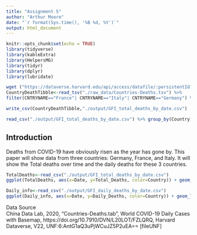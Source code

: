 ```yaml
---
title: "Assignment 5"
author: "Arthur Moore"
date: "`r format(Sys.time(), '%B %d, %Y')`"
output: html_document
---
```


<!-- (1) Create folders for raw_data and output --> 


<!-- (2) Write a chunk that loads the needed tidyverse libraries but does not show up in any way in the final html document. --> 
```r
knitr::opts_chunk$set(echo = TRUE)
library(tidyverse)
library(kableExtra)
library(HelpersMG)
library(tidyr)
library(dplyr)
library(lubridate)
```


<!-- (3) Write a chunk that uses wget to download the data file from the Harvard Dataverse and save is as raw_data/Countries-Deaths.tsv. This chunk should also not show up in any way in the final html and should be cached so that you do not repeatedly download the file as you reexecute your code. --> 
```r
wget ("https://dataverse.harvard.edu/api/access/datafile/:persistentId?persistentId=doi:10.7910/DVN/L20LOT/FZLQRQ", destfile ="./raw_data/Countries-Deaths.tsv")
CountryDeathTibble<-read_tsv("./raw_data/Countries-Deaths.tsv") %>% 
filter(CNTRYNAME=="France"| CNTRYNAME=="Italy"| CNTRYNAME=="Germany") %>% pivot_longer(-CNTRYNAME, names_to="Date", values_to="Total_Deaths") %>% mutate(Date=mdy(paste(Date,"2020", sep = ""))) %>% rename(Country=CNTRYNAME)
```
```r
write_csv(CountryDeathTibble,"./output/GFI_total_deaths_by_date.csv")
```


<!-- (4) Write a chunk that creates a tidy dataset called output/GFI_total_deaths_by_date.csv. This file should have variables named Country, Date, and Total_Deaths. You will need to use several tidy tools to restructure the data with pivot_long() and convert the four-digit codes to dates using lubridate. Filter the data so that only information from Germany, France, and Italy are present. This chuck should not display anything in the final html document. --> 
```r
read_csv("./output/GFI_total_deaths_by_date.csv") %>% group_by(Country) %>% mutate(Daily_Deaths=Total_Deaths - lag(Total_Deaths,n=1,default = NA)) %>% select(-Total_Deaths) %>% write_csv("./output/GFI_daily_deaths_by_date.csv")
```
## Introduction  
Deaths from COVID-19 have obviously risen as the year has gone by. This paper will show data from three countries: Germany, France, and Italy. It will show the Total deaths over time and the daily deaths for these 3 countries.

<!-- (5) Write another chunk that reates a tidy dataset called output/GFI_daily_deaths_by_date.csv. This file should have variables named Country, Date, and Daily_Deaths. You can start from the previous data and use the lag() function to calculate the daily death rates as a difference between adjacent datapoints. Once again, this should not show up in the final html. --> 
```r
TotalDeaths<-read_csv("./output/GFI_total_deaths_by_date.csv")
ggplot(TotalDeaths, aes(x=Date, y=Total_Deaths, color=Country)) + geom_line(size=1.5) + scale_y_log10() + theme_linedraw() + labs(y="Total COVID-19 Deaths")
```


<!-- (6) Write a chunk that uses ggplot2 to create a line graph that comparing the total deaths between the three countries over time. Color each line by country and use a line size of 1.5. Set the Y axis to be a log10 scale, and label that axis as Total COVID-19 Deaths. Please use the ggplot2 linedraw theme for your plot. --> 
```r
Daily_info<-read_csv("./output/GFI_daily_deaths_by_date.csv")
ggplot(Daily_info, aes(x=Date, y=Daily_Deaths, color=Country)) + geom_line(size=1.5) + scale_y_log10() + theme_linedraw() + labs(y="Daily COVID-19 Deaths")

```


<!-- (7) Write a chunk that uses ggplot2 to create a line graph that comparing the daily deaths between the three countries over time. Color each line by country and use a line size of 1.5. Label the y axis as Daily COVID-19 Deaths and set the y-axis limits to range from 0 to 1,000. Please use the ggplot2 linedraw theme for your plot. --> 


<!-- (8) Write one last chuck that groups the daily death data by country and finds the maximum number of deaths per day. Use knitr::kable() to display this as a table in your html document. -->  


<!-- (9) Using markdown, provide an introduction and conclusion section before and after the analysis that you just performed, respectively. These sections should be level 2 headings. --> 


<!-- (10) Cite your data source - another level 2 heading - using this reference. Check online to make sure that you get any formatting (e.g. italics, links, etc. correct) --> 


Data Source    
China Data Lab, 2020, "Countries-Deaths.tab", World COVID-19 Daily Cases with Basemap, https://doi.org/10.7910/DVN/L20LOT/FZLQRQ, Harvard Dataverse, V22, UNF:6:AntG1aQ3uPjWCuJZ5P2uEA== [fileUNF]

